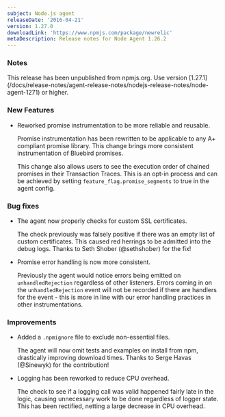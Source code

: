 ```yaml
---
subject: Node.js agent
releaseDate: '2016-04-21'
version: 1.27.0
downloadLink: 'https://www.npmjs.com/package/newrelic'
metaDescription: Release notes for Node Agent 1.26.2
---
```


### Notes

<Callout variant="important">
  This release has been unpublished from npmjs.org. Use version [1.27.1](/docs/release-notes/agent-release-notes/nodejs-release-notes/node-agent-1271) or higher.
</Callout>

### New Features

* Reworked promise instrumentation to be more reliable and reusable.

  Promise instrumentation has been rewritten to be applicable to any A+ compliant promise library. This change brings more consistent instrumentation of Bluebird promises.

  This change also allows users to see the execution order of chained promises in their Transaction Traces. This is an opt-in process and can be achieved by setting `feature_flag.promise_segments` to true in the agent config.

### Bug fixes

* The agent now properly checks for custom SSL certificates.

  The check previously was falsely positive if there was an empty list of custom certificates. This caused red herrings to be admitted into the debug logs. Thanks to Seth Shober (@sethshober) for the fix!
* Promise error handling is now more consistent.

  Previously the agent would notice errors being emitted on `unhandledRejection` regardless of other listeners. Errors coming in on the `unhandledRejection` event will not be recorded if there are handlers for the event - this is more in line with our error handling practices in other instrumentations.

### Improvements

* Added a `.npmignore` file to exclude non-essential files.

  The agent will now omit tests and examples on install from npm, drastically improving download times. Thanks to Serge Havas (@Sinewyk) for the contribution!
* Logging has been reworked to reduce CPU overhead.

  The check to see if a logging call was valid happened fairly late in the logic, causing unnecessary work to be done regardless of logger state. This has been rectified, netting a large decrease in CPU overhead.
